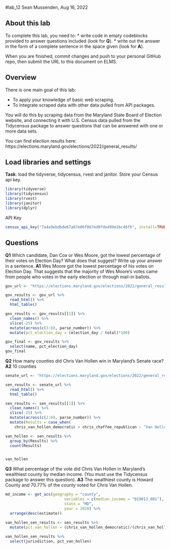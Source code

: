 #lab_12
Sean Mussenden, Aug 16, 2022

## About this lab

To complete this lab, you need to:
* write code in empty codeblocks provided to answer questions included (look for **Q**).
* write out the answer in the form of a complete sentence in the space given (look for **A**).

When you are finished, commit changes and push to your personal GitHub repo, then submit the URL to this document on ELMS.

## Overview

There is one main goal of this lab:

* To apply your knowledge of basic web scraping.
* To integrate scraped data with other data pulled from API packages.

You will do this by scraping data from the Maryland State Board of Election website, and connecting it with U.S. Census data pulled from the Tidycensus package to answer questions that can be answered with one or more data sets. 

You can find election results here: https://elections.maryland.gov/elections/2022/general_results/

## Load libraries and settings

**Task**: load the tidyverse, tidycensus, rvest and janitor.  Store your Census api key.
```r
library(tidyverse)
library(tidycensus)
library(rvest)
library(janitor)
library(dplyr)
```

API Key
```r
census_api_key("7a4a9ebdbde67a87e06f867ed0fde499e1bc46fb", install=TRUE)
```
## Questions

**Q1** Which candidate, Dan Cox or Wes Moore, got the lowest percentage of their votes on Election Day? What does that suggest? Write up your answer in a sentence. 
**A1** Wes Moore got the lowest percentage of his votes on Election Day. That suggests that the majority of Wes Moore's votes came from people who votes in the early election or through mail-in ballots.
```r
gov_url <- "https://elections.maryland.gov/elections/2022/general_results/gen_results_2022_1.html"

gov_results <- gov_url %>%
  read_html() %>% 
  html_table()  

gov_results <- gov_results[[1]] %>%
  clean_names() %>%
  slice(-25) %>%
  mutate(across(c(3:8), parse_number)) %>% 
  mutate(pct_election_day = (election_day / total)*100)

gov_final <- gov_results %>% 
  select(name, pct_election_day)
gov_final
```

**Q2** How many counties did Chris Van Hollen win in Maryland's Senate race? 
**A2** 10 counties
```r
senate_url <- "https://elections.maryland.gov/elections/2022/general_results/gen_detail_results_2022_4_1.html"

sen_results <- senate_url %>%
  read_html() %>% 
  html_table()  

sen_results <- sen_results[[1]] %>%
  clean_names() %>%
  slice(-25) %>%
  mutate(across(c(2:6), parse_number)) %>% 
  mutate(Results = case_when(
    chris_van_hollen_democratic > chris_chaffee_republican ~ "Van Hollen", TRUE ~   "Chaffee")) 

van_hollen <- sen_results %>%  
  group_by(Results) %>% 
  count(Results)


van_hollen

```

**Q3** What percentage of the vote did Chris Van Hollen in Maryland's wealthiest county by median income. (You must use the Tidycensus package to answer this question).
**A3**  The wealthiest county is Howard County and 70.77% of the county voted for Chris Van Hollen.
```r
md_income <- get_acs(geography = "county",
                          variables = c(median_income = "B19013_001"),
                          state = "MD",
                          year = 2020) %>%
  arrange(desc(estimate))

van_hollen_sen_results <- sen_results %>% 
  mutate(pct_van_hollen = (chris_van_hollen_democratic)/(chris_van_hollen_democratic + chris_chaffee_republican + scottie_griffin_write_in_democratic + andrew_j_wildman_write_in_unaffiliated + other_write_ins)*100)
  
van_hollen_sen_results %>% 
  select(jurisdiction, pct_van_hollen)
  
```
